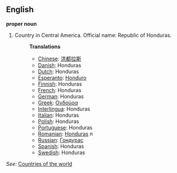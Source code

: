 ==English==

'''proper noun'''

# Country in Central America. Official name: Republic of Honduras.
#:'''Translations'''
#:*[[Chinese]]: [[洪都拉斯]]
#:*[[Danish]]: Honduras
#:*[[Dutch]]: Honduras
#:*[[Esperanto]]: [[Honduro]]
#:*[[Finnish]]: Honduras
#:*[[French]]: Honduras
#:*[[German]]: Honduras
#:*[[Greek]]: [[Ονδούρα]]
#:*[[Interlingua]]: Honduras
#:*[[Italian]]: Honduras
#:*[[Polish]]: Honduras
#:*[[Portuguese]]: Honduras
#:*[[Romanian]]: [[Honduras]] ''n''
#:*[[Russian]]: [[Гондурас]]
#:*[[Spanish]]: Honduras
#:*[[Swedish]]: Honduras

''See'': [[Countries of the world]]
